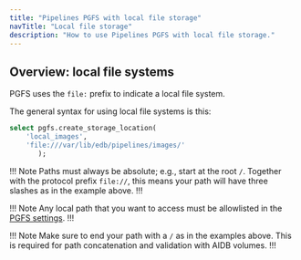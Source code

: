 ```yaml
---
title: "Pipelines PGFS with local file storage"
navTitle: "Local file storage"
description: "How to use Pipelines PGFS with local file storage."
---
```



## Overview: local file systems
PGFS uses the `file:` prefix to indicate a local file system.

The general syntax for using local file systems is this:
```sql
select pgfs.create_storage_location(
    'local_images',
    'file:///var/lib/edb/pipelines/images/'
       );
```

!!! Note
Paths must always be absolute; e.g., start at the root `/`. Together with the protocol prefix `file://`, this means your path will have three slashes as in the example above.
!!!

!!! Note
Any local path that you want to access must be allowlisted in the [PGFS settings](/edb-postgres-ai/1.3/ai-factory/pipeline/pgfs/settings).
!!!

!!! Note
Make sure to end your path with a `/` as in the examples above. This is required for path concatenation and validation with AIDB volumes.
!!!
